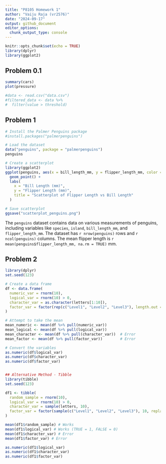 ```yaml
---
title: "P8105 Homework 1"
author: "Vaiju Raja (vr2576)"
date: "2024-09-17"
output: github_document
editor_options: 
  chunk_output_type: console
---
```


```r

knitr::opts_chunk$set(echo = TRUE)
library(dplyr)
library(ggplot2)

```


## Problem 0.1

```r

summary(cars)
plot(pressure)

#data <- read.csv("data.csv")
#filtered_data <- data %>%
#  filter(value > threshold)

```


## Problem 1

```r

# Install the Palmer Penguins package
#install.packages("palmerpenguins")

# Load the dataset
data("penguins", package = "palmerpenguins")
penguins

# Create a scatterplot
library(ggplot2)
ggplot(penguins, aes(x = bill_length_mm, y = flipper_length_mm, color = species)) +
  geom_point() +
  labs(
    x = "Bill Length (mm)",
    y = "Flipper Length (mm)",
    title = "Scatterplot of Flipper Length vs Bill Length"
  )

# Save scatterplot
ggsave("scatterplot_penguins.png")

```
The `penguins` dataset contains data on various measurements of penguins, including variables like `species`, `island`, `bill_length_mm`, and `flipper_length_mm`. The dataset has `r nrow(penguins)` rows and `r ncol(penguins)` columns. The mean flipper length is `r mean(penguins$flipper_length_mm, na.rm = TRUE)` mm.


## Problem 2

```r

library(dplyr)
set.seed(123)

# Create a data frame
df <- data.frame(
  numeric_var = rnorm(10), 
  logical_var = rnorm(10) > 0, 
  character_var = as.character(letters[1:10]), 
  factor_var = factor(rep(c("Level1", "Level2", "Level3"), length.out = 10))
)

# Attempt to take the mean
mean_numeric <- mean(df %>% pull(numeric_var))
mean_logical <- mean(df %>% pull(logical_var))
mean_character <- mean(df %>% pull(character_var))  # Error
mean_factor <- mean(df %>% pull(factor_var))        # Error

# Convert the variables
as.numeric(df$logical_var)
as.numeric(df$character_var)
as.numeric(df$factor_var)


## Alternative Method - Tibble
library(tibble)
set.seed(123)

df1 <- tibble(
  random_sample = rnorm(10),
  logical_var = rnorm(10) > 0,
  character_var = sample(letters, 10),
  factor_var = factor(sample(c("Level1", "Level2", "Level3"), 10, replace = TRUE))
)

mean(df1$random_sample) # Works
mean(df1$logical_var) # Works (TRUE = 1, FALSE = 0)
mean(df1$character_var) # Error
mean(df1$factor_var) # Error

as.numeric(df1$logical_var)
as.numeric(df1$character_var)
as.numeric(df1$factor_var)

```

